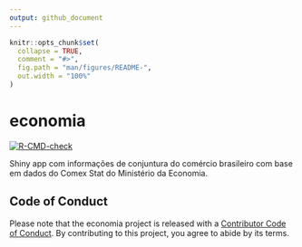```yaml
---
output: github_document
---
```


<!-- README.md is generated from README.Rmd. Please edit that file -->

```r
knitr::opts_chunk$set(
  collapse = TRUE,
  comment = "#>",
  fig.path = "man/figures/README-",
  out.width = "100%"
)
```

# economia

<!-- badges: start -->
[![R-CMD-check](https://github.com/fernandobastosneto/economia/workflows/R-CMD-check/badge.svg)](https://github.com/fernandobastosneto/economia/actions)
<!-- badges: end -->

Shiny app com informações de conjuntura do comércio brasileiro com base em dados do Comex Stat do Ministério da Economia.

## Code of Conduct

Please note that the economia project is released with a [Contributor Code of Conduct](https://contributor-covenant.org/version/2/0/CODE_OF_CONDUCT.html). By contributing to this project, you agree to abide by its terms.
